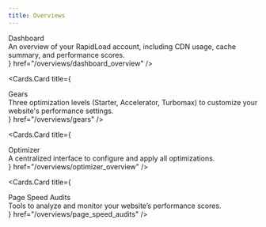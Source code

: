 ```yaml
---
title: Overviews
---
```



<style jsx global>{`
  
  .cards-container{
    display: flex;
    flex-direction: column;
  }

  .card-body .card-title{
    font-size: 18px;
    line-height: 1.2;
    font-weight: 600;
  }

  .card-body .card-description{
    font-size: 14px;
    line-height: 1.2;
    font-weight: 400;
    margin-top: 10px;
  }

`}</style>
 
<Cards className="cards-container">
  <Cards.Card
    title={
      <div className="card-body">
        <div className="card-title">
          Dashboard
        </div>
        <div className="card-description">
         An overview of your RapidLoad account, including CDN usage, cache summary, and performance scores.
        </div>
      </div>
    }
    href="/overviews/dashboard_overview"
  />

  <Cards.Card
    title={
      <div className="card-body">
        <div className="card-title">
          Gears
        </div>
        <div className="card-description">
          Three optimization levels (Starter, Accelerator, Turbomax) to customize
          your website's performance settings.
        </div>
      </div>
    }
    href="/overviews/gears"
  />

  <Cards.Card
    title={
      <div className="card-body">
        <div className="card-title">
          Optimizer
        </div>
        <div className="card-description">
          A centralized interface to configure and apply all optimizations.
        </div>
      </div>
    }
    href="/overviews/optimizer_overview"
  />

  <Cards.Card
    title={
      <div className="card-body">
        <div className="card-title">
          Page Speed Audits
        </div>
        <div className="card-description">
          Tools to analyze and monitor your website’s performance scores.
        </div>
      </div>
    }
    href="/overviews/page_speed_audits"
  />
</Cards>